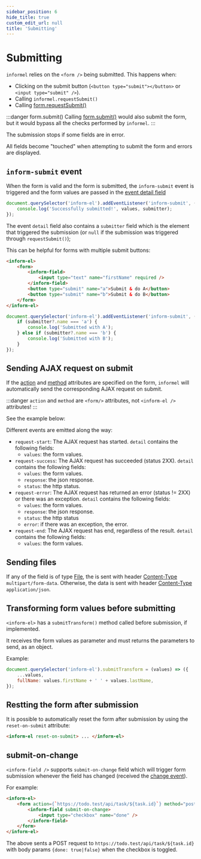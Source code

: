 ```yaml
---
sidebar_position: 6
hide_title: true
custom_edit_url: null
title: 'Submitting'
---
```



# Submitting

`informel` relies on the `<form />` being submitted. This happens when:

-   Clicking on the submit button (`<button type="submit"></button>` or `<input type="submit" />`).
-   Calling `informel.requestSubmit()`
-   Calling [form.requestSubmit()](https://developer.mozilla.org/en-US/docs/Web/API/HTMLFormElement/requestSubmit)

:::danger form.submit()
Calling [form.submit()](https://developer.mozilla.org/en-US/docs/Web/API/HTMLFormElement/submit) would also submit the form, but it would bypass all the checks performed by `informel`.
:::

The submission stops if some fields are in error.

All fields become "touched" when attempting to submit the form and errors are displayed.

## `inform-submit` event

When the form is valid and the form is submitted, the `inform-submit` event is triggered and the form values are passed in the [event detail field](https://developer.mozilla.org/en-US/docs/Web/API/CustomEvent/detail)

```js
document.querySelector('inform-el').addEventListener('inform-submit', ({ detail: { values, submitter } }) => {
    console.log('Successfully submitted!', values, submitter);
});
```

The event `detail` field also contains a `submitter` field which is the element that triggered the submission (or `null` if the submission was triggered through `requestSubmit()`);

This can be helpful for forms with multiple submit buttons:

```html
<inform-el>
    <form>
        <inform-field>
            <input type="text" name="firstName" required />
        </inform-field>
        <button type="submit" name="a">Submit & do A</button>
        <button type="submit" name="b">Submit & do B</button>
    </form>
</inform-el>
```

```js
document.querySelector('inform-el').addEventListener('inform-submit', ({ detail: { values, submitter } }) => {
    if (submitter?.name === 'a') {
        console.log('Submitted with A');
    } else if (submitter?.name === 'b') {
        console.log('Submitted with B');
    }
});
```

## Sending AJAX request on submit

If the [action](https://developer.mozilla.org/en-US/docs/Web/HTML/Element/form#attr-action) and [method](https://developer.mozilla.org/en-US/docs/Web/HTML/Element/form#attr-method) attributes are specified
on the form, `informel` will automatically send the corresponding AJAX request on submit.

:::danger `action` and `method` are `<form/>` attributes, not `<inform-el />` attributes!
:::

See the example below:

<JokesExample />

Different events are emitted along the way:

-   `request-start`: The AJAX request has started. `detail` contains the following fields:
    -   `values`: the form values.
-   `request-success`: The AJAX request has succeeded (status 2XX). `detail` contains the following fields:
    -   `values`: the form values.
    -   `response`: the json response.
    -   `status`: the http status.
-   `request-error`: The AJAX request has returned an error (status != 2XX) or there was an exception. `detail` contains the following fields:
    -   `values`: the form values.
    -   `response`: the json response.
    -   `status`: the http status
    -   `error`: if there was an exception, the error.
-   `request-end`: The AJAX request has end, regardless of the result. `detail` contains the following fields:
    -   `values`: the form values.

## Sending files

If any of the field is of type [File](https://developer.mozilla.org/en-US/docs/Web/API/File/File), the is sent with header [Content-Type](https://developer.mozilla.org/en-US/docs/Web/HTTP/Headers/Content-Type) `multipart/form-data`.
Otherwise, the data is sent with header [Content-Type](https://developer.mozilla.org/en-US/docs/Web/HTTP/Headers/Content-Type) `application/json`.

## Transforming form values before submitting

`<inform-el>` has a `submitTransform()` method called before submission, if implemented.

It receives the form values as parameter and must returns the parameters to send, as an object.

Example:

```js
document.querySelector('inform-el').submitTransform = (values) => ({
    ...values,
    fullName: values.firstName + ' ' + values.lastName,
});
```

## Restting the form after submission

It is possible to automatically reset the form after submission by using the `reset-on-submit` attribute:

```html
<inform-el reset-on-submit> ... </inform-el>
```

## submit-on-change

`<inform-field />` supports `submit-on-change` field which will trigger form submission whenever the field has
changed (received the [change event](https://developer.mozilla.org/en-US/docs/Web/API/HTMLElement/change_event)).

For example:

```html
<inform-el>
    <form action={`https://todo.test/api/task/${task.id}`} method="post">
        <inform-field submit-on-change>
            <input type="checkbox" name="done" />
        </inform-field>
    </form>
</inform-el>
```

The above sents a POST request to `https://todo.test/api/task/${task.id}` with body params `{done: true|false}` when
the checkbox is toggled.
